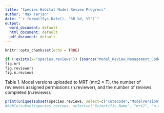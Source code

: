 ```yaml
---
title: "Species Habitat Model Review Progress"
author: "Max Tarjan"
date: "`r format(Sys.Date(), '%B %d, %Y')`"
output:
  word_document: default
  html_document: default
  pdf_document: default
---
```


```r
knitr::opts_chunk$set(echo = TRUE)
```

```r
if (!exists(x="species.reviews")) {source("Model_Review_Management_Code.R")}
fig.mrt
fig.reviewers
fig.n.reviews

```

Table 1. Model versions uploaded to MRT (mrt2 = T), the number of reviewers assigned permissions (n.reviewer), and the number of reviews completed (n.reviews).
```r
print(unique(subset(species.reviews, select=c("cutecode","ModelVersion", "mrt2", "n.reviewer", "n.reviews", "Project"))))
#kable(subset(species.reviews, select=c("Scientific.Name", "mrt2", "n.reviewer", "CURRENT.STATUS")), row.names = F)
```